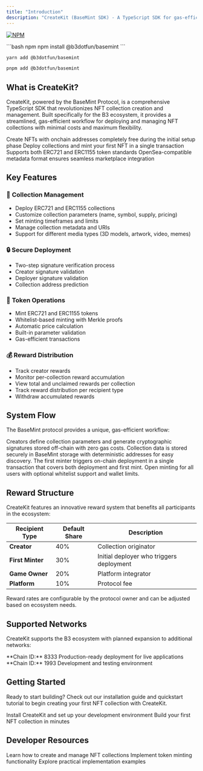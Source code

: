 ```yaml
---
title: "Introduction"
description: "CreateKit (BaseMint SDK) - A TypeScript SDK for gas-efficient NFT collection deployment and management on the B3 ecosystem"
---
```


[![NPM](https://nodei.co/npm/@b3dotfun/basemint.svg)](https://www.npmjs.com/package/@b3dotfun/basemint)

<CodeGroup>
```bash npm
npm install @b3dotfun/basemint
```

```bash yarn
yarn add @b3dotfun/basemint
```

```bash pnpm
pnpm add @b3dotfun/basemint
```
</CodeGroup>

## What is CreateKit?

CreateKit, powered by the BaseMint Protocol, is a comprehensive TypeScript SDK that revolutionizes NFT collection creation and management. Built specifically for the B3 ecosystem, it provides a streamlined, gas-efficient workflow for deploying and managing NFT collections with minimal costs and maximum flexibility.

<CardGroup cols={2}>
  <Card title="Zero Gas Creation" icon="circle-dollar">
    Create NFTs with onchain addresses completely free during the initial setup phase
  </Card>
  <Card title="Single Transaction Deploy" icon="bolt">
    Deploy collections and mint your first NFT in a single transaction
  </Card>
  <Card title="Multi-Standard Support" icon="layer-group">
    Supports both ERC721 and ERC1155 token standards
  </Card>
  <Card title="Marketplace Ready" icon="store">
    OpenSea-compatible metadata format ensures seamless marketplace integration
  </Card>
</CardGroup>

## Key Features

### 🎨 **Collection Management**
- Deploy ERC721 and ERC1155 collections
- Customize collection parameters (name, symbol, supply, pricing)
- Set minting timeframes and limits
- Manage collection metadata and URIs
- Support for different media types (3D models, artwork, video, memes)

### 🔒 **Secure Deployment**
- Two-step signature verification process
- Creator signature validation
- Deployer signature validation
- Collection address prediction

### 🎯 **Token Operations**
- Mint ERC721 and ERC1155 tokens
- Whitelist-based minting with Merkle proofs
- Automatic price calculation
- Built-in parameter validation
- Gas-efficient transactions

### 💰 **Reward Distribution**
- Track creator rewards
- Monitor per-collection reward accumulation
- View total and unclaimed rewards per collection
- Track reward distribution per recipient type
- Withdraw accumulated rewards

## System Flow

The BaseMint protocol provides a unique, gas-efficient workflow:

<Steps>
  <Step title="Collection Creation & Signature Generation">
    Creators define collection parameters and generate cryptographic signatures stored off-chain with zero gas costs.
  </Step>
  <Step title="Off-chain Storage & Discovery">
    Collection data is stored securely in BaseMint storage with deterministic addresses for easy discovery.
  </Step>
  <Step title="Deployment & First Mint">
    The first minter triggers on-chain deployment in a single transaction that covers both deployment and first mint.
  </Step>
  <Step title="Regular Minting Phase">
    Open minting for all users with optional whitelist support and wallet limits.
  </Step>
</Steps>

## Reward Structure

CreateKit features an innovative reward system that benefits all participants in the ecosystem:

| Recipient Type | Default Share | Description |
|----------------|---------------|-------------|
| **Creator** | 40% | Collection originator |
| **First Minter** | 30% | Initial deployer who triggers deployment |
| **Game Owner** | 20% | Platform integrator |
| **Platform** | 10% | Protocol fee |

<Note>
Reward rates are configurable by the protocol owner and can be adjusted based on ecosystem needs.
</Note>

## Supported Networks

CreateKit supports the B3 ecosystem with planned expansion to additional networks:

<CardGroup cols={2}>
  <Card title="B3 Mainnet" icon="globe">
    **Chain ID:** 8333  
    Production-ready deployment for live applications
  </Card>
  <Card title="B3 Testnet" icon="flask">
    **Chain ID:** 1993  
    Development and testing environment
  </Card>
</CardGroup>

## Getting Started

Ready to start building? Check out our installation guide and quickstart tutorial to begin creating your first NFT collection with CreateKit.

<CardGroup cols={2}>
  <Card title="Installation" icon="download" href="/createkit/installation">
    Install CreateKit and set up your development environment
  </Card>
  <Card title="Quick Start" icon="rocket" href="/createkit/quickstart">
    Build your first NFT collection in minutes
  </Card>
</CardGroup>

## Developer Resources

<CardGroup cols={3}>
  <Card title="Collection Management" icon="folder" href="/createkit/collections">
    Learn how to create and manage NFT collections
  </Card>
  <Card title="Minting" icon="coins" href="/createkit/minting">
    Implement token minting functionality
  </Card>
  <Card title="Examples" icon="code" href="/createkit/examples">
    Explore practical implementation examples
  </Card>
</CardGroup>
